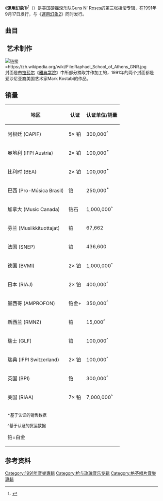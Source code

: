 {{NoteTA
|G1=Show
|G2=Music
}}
{{Infobox album
| name         = 運用幻象1
| original_name = ''{{lang|en|Use Your Illusion I}}''
| type         = studio
| artist       = [[枪与玫瑰|枪与玫瑰]]
| cover        = GnR--UseYourIllusion1.jpg
| border       = yes
| released     = {{start date|1991|09|17}}
| recorded     = 1990年至1991年
| studio       = A&M Studios、[[Record_Plant_Studios|Record Plant Studios]]、Studio 56、Image Recording、[[Conway_Recording_Studios|Conway Studios]]、Metalworks Recording Studios、Skip Saylor Recording（專輯混音）
| genre        = [[硬搖滾|硬搖滾]]
| length       = {{duration|m=76|s=05}}
| label        = [[格芬唱片公司|格芬]]
| producer     = {{le|迈克·克林克|Mike Clink}}
| prev_title   = [[謊言_(槍與玫瑰專輯)|謊言]]
| prev_year    = 1988
| next_title   = [[運用幻象2|運用幻象2]]
| next_year    = 1991
| misc         = {{Singles
 | name        = 運用幻象1
 | type        = studio
 | single1     = [[Don't_Cry|Don't Cry]]
 | single1date = {{Start date|1991}}
 | single2     = [[Live_and_Let_Die_(song)|Live and Let Die]]
 | single2date = {{Start date|1991}}
 | single3     = [[November_Rain|November Rain]]
 | single3date = {{Start date|1992|06}}
}}
}}

《'''運用幻象1'''》<ref>{{Cite web|title=博客來 - Guns N’Roses / Use Your Illusion 1 |url=https://www.books.com.tw/products/0020094508 |website=博客來 |accessdate=2021-09-17 |archiveurl=https://web.archive.org/web/20210917140222/https://www.books.com.tw/products/0020094508 |archivedate=2021-09-17 |language=zh |deadurl=no}}</ref>（{{lang-en|''Use Your Illusion I''}}）是美国硬摇滚乐队Guns N' Roses的第三张摇滚专辑，在1991年9月17日发行，与《[[運用幻象2|運用幻象2]]》同时发行。

== 曲目 ==
{{tracklist
| writing_credits = yes
| title1          = Right Next Door to Hell
| writer1         = [[Izzy_Stradlin|Izzy Stradlin]], Timo Caltia, [[Axl_Rose|Axl Rose]]
| length1         = 3:02
| title2          = Dust N' Bones
| writer2         = Stradlin, [[Duff_McKagan|Duff McKagan]], [[Slash_(musician)|Slash]]
| length2         = 4:58
| title3          = [[Live_and_Let_Die_(song)|Live and Let Die]]
| note3           = [[Wings_(band)|Wings]] [[cover_version|cover]]
| writer3         = [[Paul_McCartney|Paul McCartney]], [[Linda_McCartney|Linda McCartney]]
| length3         = 3:04
| title4          = [[Don't_Cry|Don't Cry]]
| note4           = original version
| writer4         = Stradlin, Rose
| length4         = 4:45
| title5          = Perfect Crime
| writer5         = Slash, Stradlin, Rose
| length5         = 2:24
| title6          = You Ain't the First
| writer6         = Stradlin
| length6         = 2:36
| title7          = Bad Obsession
| writer7         = Stradlin, [[West_Arkeen|West Arkeen]]
| length7         = 5:28
| title8          = Back Off Bitch
| writer8         = [[Paul_Huge|Paul Huge]], Rose
| length8         = 5:04
| title9          = Double Talkin' Jive
| writer9         = Stradlin
| length9         = 3:24
| title10         = [[November_Rain|November Rain]]
| writer10        = Rose
| length10        = 9:04
| title11         = [[The_Garden_(song)|The Garden]]
| writer11        = Arkeen, [[Del_James|Del James]], Rose
| note11          = feat. [[Alice_Cooper|Alice Cooper]]
| length11        = 5:22
| title12         = Garden of Eden
| writer12        = Slash, Rose
| length12        = 2:42
| title13         = Don't Damn Me
| writer13        = Slash, Dave Lank, Rose
| length13        = 5:19
| title14         = Bad Apples
| writer14        = Slash, McKagan, Stradlin, Rose
| length14        = 4:28
| title15         = [[Dead_Horse_(song)|Dead Horse]]
| writer15        = Rose
| length15        = 4:18
| title16         = [[Coma_(song)|Coma]]
| writer16        = Slash, Rose
| length16        = 10:13
}}

== 艺术制作 ==
[[File:Raphael_School_of_Athens_GNR.jpg|链接=https://zh.wikipedia.org/wiki/File:Raphael_School_of_Athens_GNR.jpg]]
封面是由[[拉斐尔|拉斐尔]]《[[雅典学院|雅典学院]]》中所部分摘取并作加工的，1991年的两个封面都是爱沙尼亚裔美国艺术家Mark Kostabi的作品。

== 销量 ==
{| class="wikitable sortable"
!地区
!认证
!认证单位/销量
|-
!阿根廷 (CAPIF)
|5× 铂
|300,000<sup>^</sup>
|-
!奥地利 (IFPI Austria)
|2× 铂
|100,000<sup>*</sup>
|-
!比利时 (BEA)
|2× 铂
|100,000<sup>*</sup>
|-
!巴西 (Pro-Música Brasil)
|铂
|250,000<sup>*</sup>
|-
!加拿大 (Music Canada)
|钻石
|1,000,000<sup>^</sup>
|-
!芬兰 (Musiikkituottajat)
|铂
|67,662
|-
!法国 (SNEP)
|铂
|436,600
|-
!德国 (BVMI)
|2× 铂
|1,000,000<sup>^</sup>
|-
!日本 (RIAJ)
|2× 铂
|400,000<sup>^</sup>
|-
!墨西哥 (AMPROFON)
|铂金+
|350,000<sup>^</sup>
|-
!新西兰 (RMNZ)
|铂
|15,000<sup>^</sup>
|-
!瑞士 (GLF)
|铂
|100,000<sup>^</sup>
|-
!瑞典 (IFPI Switzerland)
|2× 铂
|100,000<sup>^</sup>
|-
!英国 (BPI)
|铂
|300,000<sup>^</sup>
|-
!美国 (RIAA)
|7× 铂
|7,000,000<sup>^</sup>
|-
| colspan="3" |<small>*基于认证的销售数据</small>

<small>^基于认证的货运数据</small>

铂=白金
|}

== 参考资料 ==
<references />{{Guns N' Roses}}
[[Category:1991年音樂專輯|Category:1991年音樂專輯]]
[[Category:枪与玫瑰音乐专辑|Category:枪与玫瑰音乐专辑]]
[[Category:格芬唱片音樂專輯|Category:格芬唱片音樂專輯]]